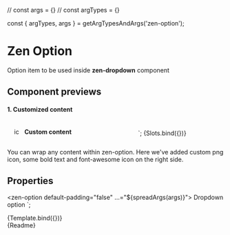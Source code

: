 
// const args = {}
// const argTypes = {}

const { argTypes, args } = getArgTypesAndArgs('zen-option');

<Meta title="Forms/一Fragments/Option" component="zen-option" argTypes={argTypes} />

# Zen Option

Option item to be used inside **zen-dropdown** component

## Component previews

#### 1. Customized content

  <style>
    ${styles} .icon {
      height: 1rem;
      margin-right: 0.5rem;
    }
    .content {
      display: flex;
      align-items: center;
      padding: 1rem;
    }
    zen-option {
      display: inline-block;
      max-width: 300px;
      width: 100%;
    }
  </style>
  <zen-option default-padding="false">
    <div class="content">
      <img class="icon" src=${icon} alt="icon" />
      <b>Custom content</b>
      <span style="margin-left: auto" .innerHTML="${litHtmlIcon(faCheck)}"></span>
    </div>
  </zen-option>
`;

<Canvas>
  <Story name="slots" args={{}}>
    {Slots.bind({})}
  </Story>
</Canvas>

You can wrap any content within zen-option. Here we've added custom png icon, some bold text and font-awesome icon on the right side.

## Properties

  <zen-option default-padding="false" ...="${spreadArgs(args)}"> Dropdown option </zen-option>
`;

<Canvas>
  <Story
    name="default"
    args={{
      ...args,
    }}
  >
    {Template.bind({})}
  </Story>
</Canvas>

<ArgsTable story="default" />

<div class="stencildoc" />
<Description>{Readme}</Description>
